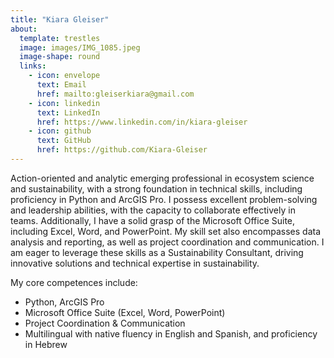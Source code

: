```yaml
---
title: "Kiara Gleiser"
about:
  template: trestles
  image: images/IMG_1085.jpeg
  image-shape: round
  links:
    - icon: envelope
      text: Email
      href: mailto:gleiserkiara@gmail.com
    - icon: linkedin
      text: LinkedIn
      href: https://www.linkedin.com/in/kiara-gleiser
    - icon: github
      text: GitHub
      href: https://github.com/Kiara-Gleiser
---
```


Action-oriented and analytic emerging professional in ecosystem science and sustainability, with a strong foundation in technical skills, including proficiency in Python and ArcGIS Pro. I possess excellent problem-solving and leadership abilities, with the capacity to collaborate effectively in teams. Additionally, I have a solid grasp of the Microsoft Office Suite, including Excel, Word, and PowerPoint. My skill set also encompasses data analysis and reporting, as well as project coordination and communication. I am eager to leverage these skills as a Sustainability Consultant, driving innovative solutions and technical expertise in sustainability.

My core competences include:

-   Python, ArcGIS Pro
-   Microsoft Office Suite (Excel, Word, PowerPoint)
-   Project Coordination & Communication
-   Multilingual with native fluency in English and Spanish, and proficiency in Hebrew
